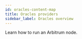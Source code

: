```yaml
---
id: oracles-content-map
title: Oracles providers
sidebar_label: Oracles overview
---
```



Learn how to run an Arbitrum node.

<div
  style={{
    display: 'grid',
    gridTemplateColumns: 'repeat(auto-fit, minmax(300px, 1fr))',
    gap: '20px',
  }}
>
  <Card
    title="API3"
    description="Learn out to use API3"
    href="/for-devs/oracles/api3/"
    target="_blank"
  />
  <Card
    title="Chainlink"
    description="Learn out to use Chainlink"
    href="/for-devs/oracles/chainlink/"
    target="_blank"
  />
  <Card
    title="Chronicle"
    description="Learn out to use Chronicle"
    href="/for-devs/oracles/chronicle/"
    target="_blank"
  />
  <Card
    title="Ora"
    description="Learn out to use Ora"
    href="/for-devs/oracles/ora/"
    target="_blank"
  />
  <Card
    title="Supra price feed"
    description="Querying price feeds with Supra"
    href="/for-devs/oracles/supra/use-supras-price-feed-oracle"
    target="_blank"
  />
  <Card
    title="Supra VRF"
    description="Using Supra VRF"
    href="/for-devs/oracles/supra/use-supras-vrf"
    target="_blank"
  />
  <Card
    title="Trellor"
    description="Learn out to use Trellor"
    href="/for-devs/oracles/trellor/"
    target="_blank"
  />
  <Card
    title="DIA"
    description="Learn out to use DIA"
    href="/for-devs/oracles/dia/"
    target="_blank"
  />
</div>
